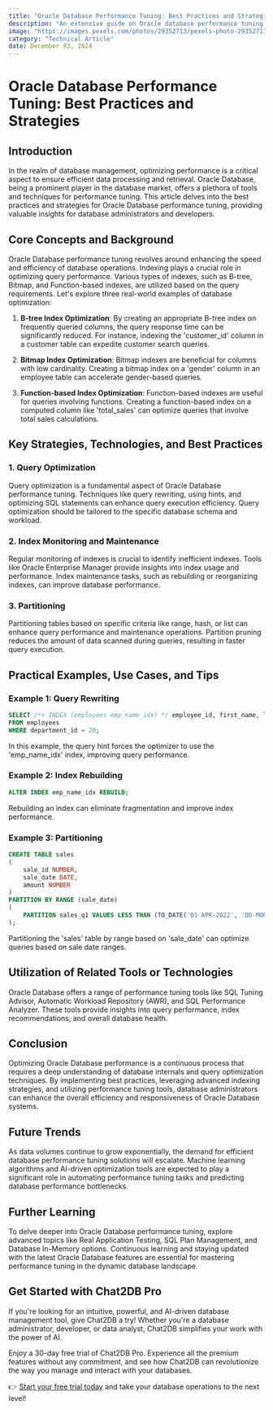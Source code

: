 ```yaml
---
title: "Oracle Database Performance Tuning: Best Practices and Strategies"
description: "An extensive guide on Oracle database performance tuning, covering best practices, strategies, and real-world examples."
image: "https://images.pexels.com/photos/29352713/pexels-photo-29352713.jpeg?auto=compress&cs=tinysrgb&dpr=1&w=500"
category: "Technical Article"
date: December 03, 2024
---
```


# Oracle Database Performance Tuning: Best Practices and Strategies

## Introduction

In the realm of database management, optimizing performance is a critical aspect to ensure efficient data processing and retrieval. Oracle Database, being a prominent player in the database market, offers a plethora of tools and techniques for performance tuning. This article delves into the best practices and strategies for Oracle Database performance tuning, providing valuable insights for database administrators and developers.

## Core Concepts and Background

Oracle Database performance tuning revolves around enhancing the speed and efficiency of database operations. Indexing plays a crucial role in optimizing query performance. Various types of indexes, such as B-tree, Bitmap, and Function-based indexes, are utilized based on the query requirements. Let's explore three real-world examples of database optimization:

1. **B-tree Index Optimization**: By creating an appropriate B-tree index on frequently queried columns, the query response time can be significantly reduced. For instance, indexing the 'customer_id' column in a customer table can expedite customer search queries.

2. **Bitmap Index Optimization**: Bitmap indexes are beneficial for columns with low cardinality. Creating a bitmap index on a 'gender' column in an employee table can accelerate gender-based queries.

3. **Function-based Index Optimization**: Function-based indexes are useful for queries involving functions. Creating a function-based index on a computed column like 'total_sales' can optimize queries that involve total sales calculations.

## Key Strategies, Technologies, and Best Practices

### 1. Query Optimization

Query optimization is a fundamental aspect of Oracle Database performance tuning. Techniques like query rewriting, using hints, and optimizing SQL statements can enhance query execution efficiency. Query optimization should be tailored to the specific database schema and workload.

### 2. Index Monitoring and Maintenance

Regular monitoring of indexes is crucial to identify inefficient indexes. Tools like Oracle Enterprise Manager provide insights into index usage and performance. Index maintenance tasks, such as rebuilding or reorganizing indexes, can improve database performance.

### 3. Partitioning

Partitioning tables based on specific criteria like range, hash, or list can enhance query performance and maintenance operations. Partition pruning reduces the amount of data scanned during queries, resulting in faster query execution.

## Practical Examples, Use Cases, and Tips

### Example 1: Query Rewriting

```sql
SELECT /*+ INDEX (employees emp_name_idx) */ employee_id, first_name, last_name
FROM employees
WHERE department_id = 20;
```

In this example, the query hint forces the optimizer to use the 'emp_name_idx' index, improving query performance.

### Example 2: Index Rebuilding

```sql
ALTER INDEX emp_name_idx REBUILD;
```

Rebuilding an index can eliminate fragmentation and improve index performance.

### Example 3: Partitioning

```sql
CREATE TABLE sales
(
    sale_id NUMBER,
    sale_date DATE,
    amount NUMBER
)
PARTITION BY RANGE (sale_date)
(
    PARTITION sales_q1 VALUES LESS THAN (TO_DATE('01-APR-2022', 'DD-MON-YYYY'))
);
```

Partitioning the 'sales' table by range based on 'sale_date' can optimize queries based on sale date ranges.

## Utilization of Related Tools or Technologies

Oracle Database offers a range of performance tuning tools like SQL Tuning Advisor, Automatic Workload Repository (AWR), and SQL Performance Analyzer. These tools provide insights into query performance, index recommendations, and overall database health.

## Conclusion

Optimizing Oracle Database performance is a continuous process that requires a deep understanding of database internals and query optimization techniques. By implementing best practices, leveraging advanced indexing strategies, and utilizing performance tuning tools, database administrators can enhance the overall efficiency and responsiveness of Oracle Database systems.

## Future Trends

As data volumes continue to grow exponentially, the demand for efficient database performance tuning solutions will escalate. Machine learning algorithms and AI-driven optimization tools are expected to play a significant role in automating performance tuning tasks and predicting database performance bottlenecks.

## Further Learning

To delve deeper into Oracle Database performance tuning, explore advanced topics like Real Application Testing, SQL Plan Management, and Database In-Memory options. Continuous learning and staying updated with the latest Oracle Database features are essential for mastering performance tuning in the dynamic database landscape.

## Get Started with Chat2DB Pro

If you're looking for an intuitive, powerful, and AI-driven database management tool, give Chat2DB a try! Whether you're a database administrator, developer, or data analyst, Chat2DB simplifies your work with the power of AI.

Enjoy a 30-day free trial of Chat2DB Pro. Experience all the premium features without any commitment, and see how Chat2DB can revolutionize the way you manage and interact with your databases.

👉 [Start your free trial today](https://chat2db.ai/pricing) and take your database operations to the next level!
